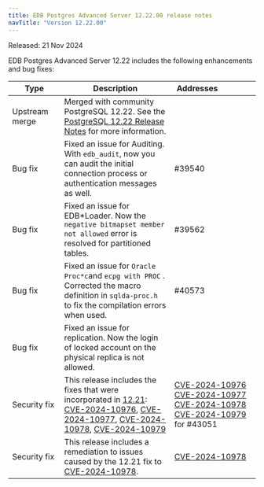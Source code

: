 ```yaml
---
title: EDB Postgres Advanced Server 12.22.00 release notes
navTitle: "Version 12.22.00"
---
```


Released: 21 Nov 2024

EDB Postgres Advanced Server 12.22 includes the following enhancements and bug fixes:

| Type              | Description                                                                                                                                                                                                                                                                                                                                                                                                                                         | Addresses&nbsp;&nbsp;&nbsp;&nbsp;&nbsp;&nbsp;&nbsp;&nbsp;&nbsp;&nbsp;&nbsp;&nbsp;&nbsp;&nbsp;&nbsp;                                                                                                                                                                                                                                                  |
|-------------------|-----------------------------------------------------------------------------------------------------------------------------------------------------------------------------------------------------------------------------------------------------------------------------------------------------------------------------------------------------------------------------------------------------------------------------------------------------|------------------------------------------------------------------------------------------------------------------------------------------------------------------------------------------------------------------------------------------------------------------------------------------------------------------------------------------------------|
| Upstream merge    | Merged with community PostgreSQL 12.22. See the [PostgreSQL 12.22 Release Notes](https://www.postgresql.org/docs/release/12.22/) for more information.                                                                                                                                                                                                                                                                                              |                                                                                                                                                                                                                                                                                                                                                      |
| Bug&nbsp;fix      | Fixed an issue for Auditing. With `edb_audit`, now you can audit the initial connection process or authentication messages as well.                                                                                                                                                                                                                                                                                                                 | #39540                                                                                                                                                                                                                                                                                                                                               |
| Bug&nbsp;fix      | Fixed an issue for EDB*Loader. Now the `negative bitmapset member not allowed` error is resolved for partitioned tables.                                                                                                                                                                                                                                                                                                                            | #39562                                                                                                                                                                                                                                                                                                                                               |
| Bug&nbsp;fix      | Fixed an issue for `Oracle Proc*c`and `ecpg with PROC` . Corrected the macro definition in `sqlda-proc.h` to fix the compilation errors when used.                                                                                                                                                                                                                                                                                                  | #40573                                                                                                                                                                                                                                                                                                                                               |
| Bug&nbsp;fix      | Fixed an issue for replication. Now the login of locked account on the physical replica is not allowed.                                                                                                                                                                                                                                                                                                                                             |                                                                                                                                                                                                                                                                                                                                                      |
| Security&nbsp;fix | This release includes the fixes that were incorporated in [12.21](https://www.postgresql.org/docs/release/12.21/): <br/> [CVE-2024-10976](https://www.postgresql.org/support/security/CVE-2024-10976/), [CVE-2024-10977](https://www.postgresql.org/support/security/CVE-2024-10977/), [CVE-2024-10978](https://www.postgresql.org/support/security/CVE-2024-10978/), [CVE-2024-10979](https://www.postgresql.org/support/security/CVE-2024-10979/) | [CVE-2024-10976](https://www.postgresql.org/support/security/CVE-2024-10976/) <br/> [CVE-2024-10977](https://www.postgresql.org/support/security/CVE-2024-10977/) <br/> [CVE-2024-10978](https://www.postgresql.org/support/security/CVE-2024-10978/) <br/> [CVE-2024-10979](https://www.postgresql.org/support/security/CVE-2024-10979/) for #43051 |
| Security&nbsp;fix | This release includes a remediation to issues caused by the 12.21 fix to [CVE-2024-10978](https://www.postgresql.org/support/security/CVE-2024-10978/).                                                                                                                                                                                                                                                                                             | [CVE-2024-10978](https://www.postgresql.org/support/security/CVE-2024-10978/)                                                                                                                                                                                                                                                                        |